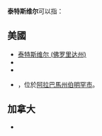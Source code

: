 {{noteTA
|G1=地名
|1=zh-cn:新不伦瑞克; zh-tw:新布藍茲維;
|2=zh-hant:伯明翰; zh-hk:伯明翰; zh-mo:伯明翰; zh-tw:伯明罕;
|3=zh-hant:亚拉巴马; zh-hk:亞拉巴馬; zh-mo:亞拉巴馬; zh-tw:阿拉巴馬;
}}
'''泰特斯维尔'''可以指：

== 美國 ==
* [[泰特斯维尔_(佛罗里达州)|泰特斯维尔 (佛罗里达州)]]
* {{link-en|泰特斯维尔 (宾夕法尼亚州)|Titusville, Pennsylvania}}
* {{link-en|泰特斯维尔 (新泽西州)|Titusville, New Jersey}}
* {{link-en|泰特斯維爾 (伯明罕市)|Titusville (Birmingham)}}，位於[[亚拉巴马州|阿拉巴馬州]][[伯明翰_(亚拉巴马州)|伯明罕市]]。

== 加拿大 ==
* {{link-en|泰特斯維爾 (新布藍茲維省)|Titusville, New Brunswick}}

{{disambig|Cat=五字地名消歧义}}